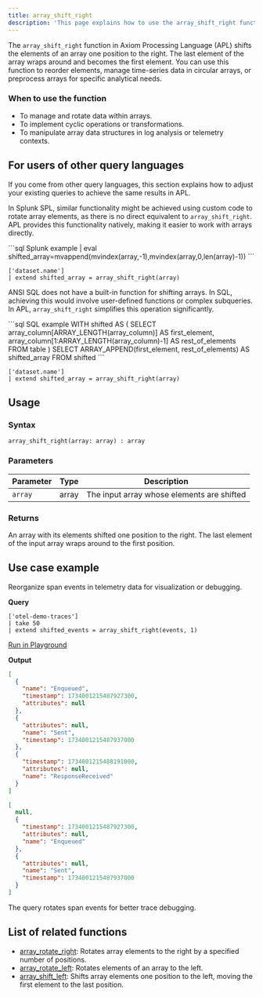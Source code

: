 ```yaml
---
title: array_shift_right
description: 'This page explains how to use the array_shift_right function in APL.'
---
```


The `array_shift_right` function in Axiom Processing Language (APL) shifts the elements of an array one position to the right. The last element of the array wraps around and becomes the first element. You can use this function to reorder elements, manage time-series data in circular arrays, or preprocess arrays for specific analytical needs.

### When to use the function
- To manage and rotate data within arrays.
- To implement cyclic operations or transformations.
- To manipulate array data structures in log analysis or telemetry contexts.

## For users of other query languages

If you come from other query languages, this section explains how to adjust your existing queries to achieve the same results in APL.

<AccordionGroup>
<Accordion title="Splunk SPL users">

In Splunk SPL, similar functionality might be achieved using custom code to rotate array elements, as there is no direct equivalent to `array_shift_right`. APL provides this functionality natively, making it easier to work with arrays directly.

<CodeGroup>
```sql Splunk example
| eval shifted_array=mvappend(mvindex(array,-1),mvindex(array,0,len(array)-1))
```

```kusto APL equivalent
['dataset.name']
| extend shifted_array = array_shift_right(array)
```
</CodeGroup>

</Accordion>
<Accordion title="ANSI SQL users">

ANSI SQL does not have a built-in function for shifting arrays. In SQL, achieving this would involve user-defined functions or complex subqueries. In APL, `array_shift_right` simplifies this operation significantly.

<CodeGroup>
```sql SQL example
WITH shifted AS (
  SELECT
    array_column[ARRAY_LENGTH(array_column)] AS first_element,
    array_column[1:ARRAY_LENGTH(array_column)-1] AS rest_of_elements
  FROM table
)
SELECT ARRAY_APPEND(first_element, rest_of_elements) AS shifted_array
FROM shifted
```

```kusto APL equivalent
['dataset.name']
| extend shifted_array = array_shift_right(array)
```
</CodeGroup>

</Accordion>
</AccordionGroup>

## Usage

### Syntax

```kusto
array_shift_right(array: array) : array
```

### Parameters

| Parameter | Type   | Description                                |
|-----------|--------|--------------------------------------------|
| `array`   | array  | The input array whose elements are shifted |

### Returns

An array with its elements shifted one position to the right. The last element of the input array wraps around to the first position.

## Use case example

Reorganize span events in telemetry data for visualization or debugging.

**Query**

```kusto
['otel-demo-traces']
| take 50
| extend shifted_events = array_shift_right(events, 1)
```

[Run in Playground](https://play.axiom.co/axiom-play-qf1k/explorer?initForm=%7B%22apl%22%3A%22%5B'otel-demo-traces'%5D%20%7C%20take%2050%20%7C%20extend%20shifted_events%20%3D%20array_shift_right(events%2C%201)%22%7D)

**Output**

```json events
[
  {
    "name": "Enqueued",
    "timestamp": 1734001215487927300,
    "attributes": null
  },
  {
    "attributes": null,
    "name": "Sent",
    "timestamp": 1734001215487937000
  },
  {
    "timestamp": 1734001215488191000,
    "attributes": null,
    "name": "ResponseReceived"
  }
]
```

```json shifted_events
[
  null,
  {
    "timestamp": 1734001215487927300,
    "attributes": null,
    "name": "Enqueued"
  },
  {
    "attributes": null,
    "name": "Sent",
    "timestamp": 1734001215487937000
  }
]
```

The query rotates span events for better trace debugging.

## List of related functions

- [array_rotate_right](/apl/scalar-functions/array-functions/array-rotate-right): Rotates array elements to the right by a specified number of positions.
- [array_rotate_left](/apl/scalar-functions/array-functions/array-rotate-left): Rotates elements of an array to the left.
- [array_shift_left](/apl/scalar-functions/array-functions/array-shift-left): Shifts array elements one position to the left, moving the first element to the last position.